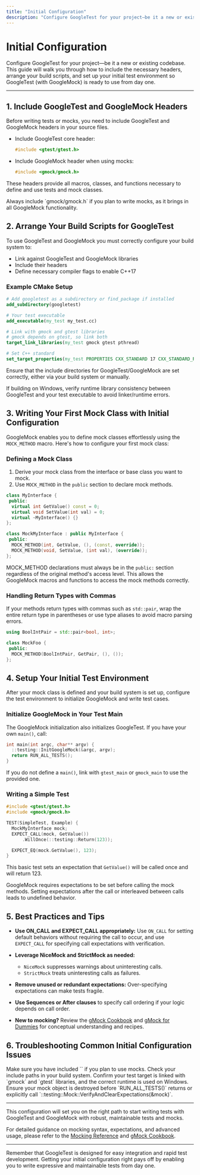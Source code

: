 ```yaml
---
title: "Initial Configuration"
description: "Configure GoogleTest for your project—be it a new or existing codebase. You'll learn how to include headers, arrange your build scripts, and set up your initial test environment so GoogleTest is ready to use from day one."
---
```


# Initial Configuration

Configure GoogleTest for your project—be it a new or existing codebase. This guide will walk you through how to include the necessary headers, arrange your build scripts, and set up your initial test environment so GoogleTest (with GoogleMock) is ready to use from day one.

---

## 1. Include GoogleTest and GoogleMock Headers

Before writing tests or mocks, you need to include GoogleTest and GoogleMock headers in your source files.

- Include GoogleTest core header:

  ```cpp
  #include <gtest/gtest.h>
  ```

- Include GoogleMock header when using mocks:

  ```cpp
  #include <gmock/gmock.h>
  ```

These headers provide all macros, classes, and functions necessary to define and use tests and mock classes.

<Check>
Always include `gmock/gmock.h` if you plan to write mocks, as it brings in all GoogleMock functionality.
</Check>

## 2. Arrange Your Build Scripts for GoogleTest

To use GoogleTest and GoogleMock you must correctly configure your build system to:

- Link against GoogleTest and GoogleMock libraries
- Include their headers
- Define necessary compiler flags to enable C++17

### Example CMake Setup

```cmake
# Add googletest as a subdirectory or find_package if installed
add_subdirectory(googletest)

# Your test executable
add_executable(my_test my_test.cc)

# Link with gmock and gtest libraries
# gmock depends on gtest, so link both
target_link_libraries(my_test gmock gtest pthread)

# Set C++ standard
set_target_properties(my_test PROPERTIES CXX_STANDARD 17 CXX_STANDARD_REQUIRED YES)
```

Ensure that the include directories for GoogleTest/GoogleMock are set correctly, either via your build system or manually.

<Warning>
If building on Windows, verify runtime library consistency between GoogleTest and your test executable to avoid linker/runtime errors.
</Warning>

## 3. Writing Your First Mock Class with Initial Configuration

GoogleMock enables you to define mock classes effortlessly using the `MOCK_METHOD` macro. Here's how to configure your first mock class:

### Defining a Mock Class

1. Derive your mock class from the interface or base class you want to mock.
2. Use `MOCK_METHOD` in the `public` section to declare mock methods.

```cpp
class MyInterface {
 public:
  virtual int GetValue() const = 0;
  virtual void SetValue(int val) = 0;
  virtual ~MyInterface() {}
};

class MockMyInterface : public MyInterface {
 public:
  MOCK_METHOD(int, GetValue, (), (const, override));
  MOCK_METHOD(void, SetValue, (int val), (override));
};
```

<Check> MOCK_METHOD declarations must always be in the `public:` section regardless of the original method's access level. This allows the GoogleMock macros and functions to access the mock methods correctly. </Check>

### Handling Return Types with Commas

If your methods return types with commas such as `std::pair`, wrap the entire return type in parentheses or use type aliases to avoid macro parsing errors.

```cpp
using BoolIntPair = std::pair<bool, int>;

class MockFoo {
 public:
  MOCK_METHOD(BoolIntPair, GetPair, (), ());
};
```

## 4. Setup Your Initial Test Environment

After your mock class is defined and your build system is set up, configure the test environment to initialize GoogleMock and write test cases.

### Initialize GoogleMock in Your Test Main

The GoogleMock initialization also initializes GoogleTest. If you have your own `main()`, call:

```cpp
int main(int argc, char** argv) {
  ::testing::InitGoogleMock(&argc, argv);
  return RUN_ALL_TESTS();
}
```

If you do not define a `main()`, link with `gtest_main` or `gmock_main` to use the provided one.

### Writing a Simple Test

```cpp
#include <gtest/gtest.h>
#include <gmock/gmock.h>

TEST(SimpleTest, Example) {
  MockMyInterface mock;
  EXPECT_CALL(mock, GetValue())
      .WillOnce(::testing::Return(123));

  EXPECT_EQ(mock.GetValue(), 123);
}
```

This basic test sets an expectation that `GetValue()` will be called once and will return 123.

<Note>
GoogleMock requires expectations to be set before calling the mock methods. Setting expectations after the call or interleaved between calls leads to undefined behavior.
</Note>

## 5. Best Practices and Tips

- **Use ON_CALL and EXPECT_CALL appropriately:** Use `ON_CALL` for setting default behaviors without requiring the call to occur, and use `EXPECT_CALL` for specifying call expectations with verification.

- **Leverage NiceMock and StrictMock as needed:**
  - `NiceMock` suppresses warnings about uninteresting calls.
  - `StrictMock` treats uninteresting calls as failures.

- **Remove unused or redundant expectations:** Over-specifying expectations can make tests fragile.

- **Use Sequences or After clauses** to specify call ordering if your logic depends on call order.

- **New to mocking?** Review the [gMock Cookbook](https://google.github.io/googletest/gmock_cook_book.html) and [gMock for Dummies](https://google.github.io/googletest/gmock_for_dummies.html) for conceptual understanding and recipes.

## 6. Troubleshooting Common Initial Configuration Issues

<AccordionGroup title="Common Issues During Initial Configuration">
<Accordion title="Missing gmock headers">
Make sure you have included `<gmock/gmock.h>` if you plan to use mocks. Check your include paths in your build system.
</Accordion>
<Accordion title="Linker errors on gtest or gmock symbols">
Confirm your test target is linked with `gmock` and `gtest` libraries, and the correct runtime is used on Windows.
</Accordion>
<Accordion title="Expectations not verified at test end">
Ensure your mock object is destroyed before `RUN_ALL_TESTS()` returns or explicitly call `::testing::Mock::VerifyAndClearExpectations(&mock)`.
</Accordion>
</AccordionGroup>

---

This configuration will set you on the right path to start writing tests with GoogleTest and GoogleMock with robust, maintainable tests and mocks.

For detailed guidance on mocking syntax, expectations, and advanced usage, please refer to the [Mocking Reference](../reference/mocking.md) and [gMock Cookbook](https://google.github.io/googletest/gmock_cook_book.html).

---

<Info>
Remember that GoogleTest is designed for easy integration and rapid test development. Getting your initial configuration right pays off by enabling you to write expressive and maintainable tests from day one.
</Info>
